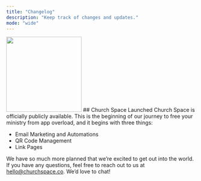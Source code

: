 ```yaml
---
title: "Changelog"
description: "Keep track of changes and updates."
mode: "wide"
---
```


<Update label="2025-05-15" description="v1.0.0">
  <img height="200" src="/images/og-image.jpg" className="rounded-lg" noZoom/>
  ## Church Space Launched Church Space is officially publicly available. This
  is the beginning of our journey to free your ministry from app overload, and
  it begins with three things:

- Email Marketing and Automations
- QR Code Management
- Link Pages

We have so much more planned that we’re excited to get out into the world. If
you have any questions, feel free to reach out to us at hello@churchspace.co.
We’d love to chat!

</Update>

